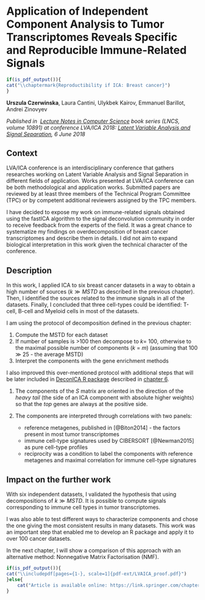 

# Application of Independent Component Analysis to Tumor Transcriptomes Reveals Specific and Reproducible Immune-Related Signals {#lva}

```r
if(is_pdf_output()){
cat("\\chaptermark{Reproductibility if ICA: Breast cancer}")
}
```
**Urszula Czerwinska**, Laura Cantini, Ulykbek Kairov, Emmanuel Barillot, Andrei Zinovyev

*Published in  [Lecture Notes in Computer Science](https://link.springer.com/bookseries/558) book series (LNCS, volume 10891) at conference  LVA/ICA 2018: [Latent Variable Analysis and Signal Separation](https://link.springer.com/book/10.1007/978-3-319-93764-9), 6 June 2018*



## Context

LVA/ICA conference is an interdisciplinary conference that gathers researches working on Latent Variable Analysis and Signal Separation in different fields of application. Works presented at LVA/ICA conference can be both methodological and application works. Submitted papers are reviewed by at least three members of the Technical Program Committee (TPC) or by competent additional reviewers assigned by the TPC members. 

I have decided to expose my work on immune-related signals obtained using the fastICA algorithm to the signal deconvolution community in order to receive feedback from the experts of the field. It was a great chance to systematize my findings on overdecomposition of breast cancer transcriptomes and describe them in details. I did not aim to expand biological interpretation in this work given the technical character of the conference. 

## Description

In this work, I applied ICA to six breast cancer datasets in a way to obtain a high number of sources ($k \gg MSTD$ as described in the previous chapter). Then, I identified the sources related to the immune signals in all of the datasets. Finally, I concluded that three cell-types could be identified: T-cell, B-cell and Myeloid cells in most of the datasets. 

I am using the protocol of decomposition defined in the previous chapter: 

1. Compute the MSTD for each dataset 
2. If number of samples is >100 then decompose to $k$= 100, otherwise to the maximal possible number of components ($k$ = $m$) (assuming that 100 $\gg$ 25 - the average MSTD)
3. Interpret the components with the gene enrichment methods

I also improved this over-mentioned protocol with additional steps that will be later included in [DeconICA R package](https://urszulaczerwinska.github.io/DeconICA/) described in [chapter 6](#deconica). 

1. The components of the $S$ matrix are oriented in the direction of the *heavy tail*  (the side of an ICA component with absolute higher weights) so that the *top* genes are always at the positive side.

2. The components are interpreted through correlations with two panels: 

   * reference metagenes, published in [@Biton2014] - the factors present in most tumor transcriptomes
   * immune cell-type signatures used by CIBERSORT [@Newman2015] as pure cell-type profiles 
   * reciprocity was a condition to label the components with reference metagenes and maximal correlation for immune cell-type signatures


## Impact on the further work

With six independent datasets, I validated the hypothesis that using decompositions of $k \gg MSTD$. It is possible to compute signals corresponding to immune cell types in tumor transcriptomes. 

I was also able to test different ways to characterize components and chose the one giving the most consistent results in many datasets. This work was an important step that enabled me to develop an R package and apply it to over 100 cancer datasets. 

In the next chapter, I will show a comparison of this approach with an alternative method: Nonnegative Matrix Factorisation (NMF).



```r
if(is_pdf_output()){
cat("\\includepdf[pages={1-}, scale=1]{pdf-ext/LVAICA_proof.pdf}")
}else{
    cat("Article is available online: https://link.springer.com/chapter/10.1007%2F978-3-319-93764-9_46")
}
```